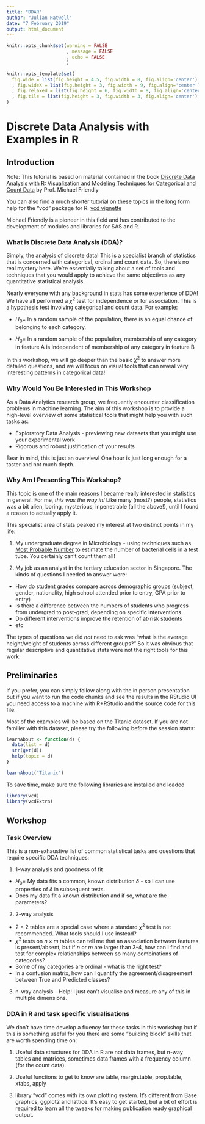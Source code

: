 ```yaml
---
title: "DDAR"
author: "Julian Hatwell"
date: "7 February 2019"
output: html_document
---
```


```r
knitr::opts_chunk$set(warning = FALSE
                      , message = FALSE
                      , echo = FALSE
                      )

knitr::opts_template$set(
  fig.wide = list(fig.height = 4.5, fig.width = 8, fig.align='center')
  , fig.wideX = list(fig.height = 3, fig.width = 9, fig.align='center')
  , fig.relaxed = list(fig.height = 6, fig.width = 8, fig.align='center')
  , fig.tile = list(fig.height = 3, fig.width = 3, fig.align='center')
)
```

# Discrete Data Analysis with Examples in R

## Introduction

Note: This tutorial is based on material contained in the book [Discrete Data Analysis with R: Visualization and Modeling Techniques for Categorical and Count Data](https://www.crcpress.com/Discrete-Data-Analysis-with-R-Visualization-and-Modeling-Techniques-for/Friendly-Meyer/p/book/9781498725835) by Prof. Michael Friendly

You can also find a much shorter tutorial on these topics in the long form help for the "vcd" package for R: [vcd vignette](https://cran.r-project.org/web/packages/vcdExtra/vignettes/vcd-tutorial.pdf)

Michael Friendly is a pioneer in this field and has contributed to the development of modules and libraries for SAS and R.

### What is Discrete Data Analysis (DDA)?

Simply, the analysis of discrete data! This is a specialist branch of statistics that is concerned with categorical, ordinal and count data. So, there's no real mystery here. We're essentially talking about a set of tools and techniques that you would apply to achieve the same objectives as any quantitative statistical analysis.

Nearly everyone with any background in stats has some experience of DDA! We have all performed a $\chi^2$ test for independence or for association. This is a hypothesis test involving categorical and count data. For example:

* $H_0 =$ In a random sample of the population, there is an equal chance of belonging to each category.

* $H_0 =$ In a random sample of the population, membership of any category in feature A is independent of membership of any category in feature B

In this workshop, we will go deeper than the basic $\chi^2$ to answer more detailed questions, and we will focus on visual tools that can reveal very interesting patterns in categorical data!

### Why Would You Be Interested in This Workshop

As a Data Analytics research group, we frequently encounter classification problems in machine learning. The aim of this workshop is to provide a high-level overview of some statistical tools that might help you with such tasks as:

 * Exploratory Data Analysis - previewing new datasets that you might use your experimental work
 * Rigorous and robust justification of your results
 
Bear in mind, this is just an overview! One hour is just long enough for a taster and not much depth.

### Why Am I Presenting This Workshop?

This topic is one of the main reasons I became really interested in statistics in general. For me, *this was the way in!* Like many (most?) people, statistics was a bit alien, boring, mysterious, inpenetrable (all the above!), until I found a reason to actually apply it.

This specialist area of stats peaked my interest at two distinct points in my life:

1. My undergraduate degree in Microbiology - using techniques such as [Most Probable Number](https://en.wikipedia.org/wiki/Most_probable_number) to estimate the number of bacterial cells in a test tube. You certainly can't count them all!

2. My job as an analyst in the tertiary education sector in Singapore. The kinds of questions I needed to answer were:

  * How do student grades compare across demographic groups (subject, gender, nationality, high school attended prior to entry, GPA prior to entry)
  * Is there a difference between the numbers of students who progress from undergrad to post-grad, depending on specific interventions
  * Do different interventions improve the retention of at-risk students
  * etc
  
The types of questions we did *not* need to ask was "what is the average height/weight of students across different groups?" So it was obvious that regular descriptive and quantitative stats were not the right tools for this work.

## Preliminaries

If you prefer, you can simply follow along with the in person presentation but if you want to run the code chunks and see the results in the RStudio UI you need access to a machine with R+RStudio and the source code for this file.

Most of the examples will be based on the Titanic dataset. If you are not familier with this dataset, please try the following before the session starts:

```r
learnAbout <- function(d) {
  data(list = d)
  str(get(d))
  help(topic = d) 
}

learnAbout("Titanic")
```

To save time, make sure the following libraries are installed and loaded

```r
library(vcd)
library(vcdExtra)
```

## Workshop

### Task Overview

This is a non-exhaustive list of common statistical tasks and questions that require specific DDA techniques:

1. 1-way analysis and goodness of fit
  * $H_0 =$ My data fits a common, known distribution $\delta$ - so I can use properties of $\delta$ in subsequent tests.
  * Does my data fit a known distribution and if so, what are the parameters?
2. 2-way analysis
  * 2 $\times$ 2 tables are a special case where a standard $\chi^2$ test is not recommended. What tools should I use instead?
  * $\chi^2$ tests on $n \times m$ tables can tell me that an association between features is present/absent, but if $n$ or $m$ are larger than 3-4, how can I find and test for complex relationships between so many combinations of categories?
  * Some of my categories are ordinal - what is the right test?
  * In a confusion matrix, how can I quantify the agreement/disagreement between True and Predicted classes?
3. n-way analysis - Help! I just can't visualise and measure any of this in multiple dimensions.

### DDA in R and task specific visualisations

We don't have time develop a fluency for these tasks in this workshop but if this is something useful for you there are some "building block" skills that are worth spending time on:

1. Useful data structures for DDA in R are not data frames, but n-way tables and matrices, sometimes data frames with a frequency column (for the count data).

1. Useful functions to get to know are table, margin.table, prop.table, xtabs, apply

1. library "vcd" comes with its own plotting system. It's different from Base graphics, ggplot2 and lattice. It's easy to get started, but a bit of effort is required to learn all the tweaks for making publication ready graphical output.
